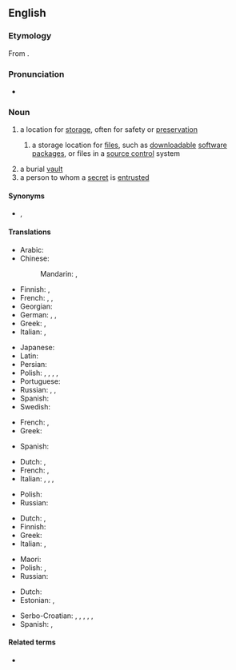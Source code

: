 ==English==
{{wikipedia}}

===Etymology===
From {{etyl|la|en}} {{m|la|repositōrium}}.

===Pronunciation===
* {{audio|en-us-repository.ogg|Audio (US)|lang=en}}

===Noun===
{{en-noun|repositories}}

# a location for [[storage]], often for safety or [[preservation]]
## {{lb|en|computing}} a storage location for [[file]]s, such as [[downloadable]] [[software]] [[package]]s, or files in a [[source control]] system
# a burial [[vault]]
# a person to whom a [[secret]] is [[entrusted]]

====Synonyms====
* {{sense|location for storage}} {{l|en|depository}}, {{l|en|archive}}

====Translations====
{{trans-top|a location for storage, often for safety or preservation}}
* Arabic: {{t|ar|مَخْزَن|m}}
* Chinese:
*: Mandarin: {{t+|cmn|倉庫|sc=Hani}}, {{t+|cmn|仓库|tr=cāngkù|sc=Hani}}
* Finnish: {{t+|fi|säilytyspaikka}}, {{t+|fi|säilö}}
* French: {{t|fr|chambre-forte|f}}, {{t+|fr|coffre-fort|m}}, {{t|fr|repositoire|m}}
* Georgian: {{t|ka|საცავი|sc=Cyrl}}
* German: {{t+|de|Ablage|f}}, {{t+|de|Depot|n}}, {{t+|de|Archiv|n}}
* Greek: {{t+|el|αποθήκη|f}}, {{qualifier|software source}} {{t|el|αποθετήριο|n}}
* Italian: {{t|it|ripostiglio}}, {{t+|it|ricettacolo}}
{{trans-mid}}
* Japanese: {{t+|ja|倉庫|tr=そうこ, sōko|sc=Jpan}}
* Latin: {{t|la|receptāculum|n}}
* Persian: {{t+|fa|مخزن|tr=maxzan|sc=fa-Arab}}
* Polish: {{t+|pl|składnica|f}}, {{t+|pl|magazyn|m}}, {{t+|pl|skład|m}}, {{t+|pl|przechowalnia|f}}, {{t+|pl|repozytorium|n}}
* Portuguese: {{t+|pt|repositório|m}}
* Russian: {{t+|ru|храни́лище|n}}, {{t+|ru|склад|m}}, {{t+|ru|вмести́лище|n}}
* Spanish: {{t+|es|repositorio|m}}
* Swedish: {{t+|sv|lager}}
{{trans-bottom}}

{{trans-top|storage location for computer files}}
* French: {{t+|fr|dépôt|m}}, {{t+|fr|référentiel|m}}
* Greek: {{t|el|αποθετήριο|n}}
{{trans-mid}}
* Spanish: {{t+|es|repositorio|m}}
{{trans-bottom}}

{{trans-top|a burial vault}}
* Dutch: {{t+|nl|begraafplaats|f}}, {{t+|nl|graf|n}}
* French: {{t+|fr|tombeau|m}}, {{t+|fr|mausolée|m}}
* Italian: {{t+|it|sepolcro}}, {{t+|it|tomba}}, {{t+|it|mausoleo}}, {{t+|it|cripta}}
{{trans-mid}}
* Polish: {{t+|pl|grobowiec|m}}
* Russian: {{t+|ru|склеп|m}}
{{trans-bottom}}

{{trans-top|a person to whom a secret is entrusted}}
* Dutch: {{t+|nl|vertrouweling|m}}, {{t+|nl|vertrouwenspersoon|m}}
* Finnish: {{t|fi|luottohenkilö}}
* Greek: {{t+|el|μυστικοσύμβουλος|m}}
* Italian: {{t+|it|depositario}}, {{t|it|confidente}}
{{trans-mid}}
* Maori: {{t|mi|pukenga}}
* Polish: {{t+|pl|powiernik|m}}, {{t|pl|powierniczka|f}}
* Russian: {{t|ru|[[доверенный|дове́ренное]] [[лицо́]]|n}}
{{trans-bottom}}

{{checktrans-top}}
* Dutch: {{t-check|nl|opslagruimte}}
* Estonian: {{t-check|et|hoidla}}, {{t-check|et|varamu}}
{{trans-mid}}
* Serbo-Croatian: {{t-check|sh|stovariste}}, {{t-check|sh|spremiste}}, {{t-check|sh|skloniste}}, {{t-check|sh|nosilac}}, {{t-check|sh|skladiste}}, {{t-check|sh|repozitorijum}}
* Spanish: {{t-check|es|repositorio}}, {{t-check|es|depositorio}}
{{trans-bottom}}

====Related terms====
* {{l|en|reposit}}